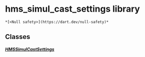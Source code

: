 # hms_simul_cast_settings library

    *[<Null safety>](https://dart.dev/null-safety)*

## Classes

##### [HMSSimulCastSettings](../model_hms_simul_cast_settings/HMSSimulCastSettings-class)

